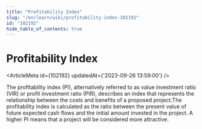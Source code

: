 ```yaml
---
title: "Profitability Index"
slug: "/en/learn/wiki/profitability-index-102192"
id: "102192"
hide_table_of_contents: true
---
```



# Profitability Index

<ArticleMeta id={102192} updatedAt={'2023-09-26 13:59:00'} />
<div className='border-solid border-b border-t-0 my-4 border-[var(--ifm-color-gray-300)]' />

The profitability index (PI), alternatively referred to as value investment ratio (VIR) or profit investment ratio (PIR), describes an index that represents the relationship between the costs and benefits of a proposed project.The profitability index is calculated as the ratio between the present value of future expected cash flows and the initial amount invested in the project. A higher PI means that a project will be considered more attractive.

